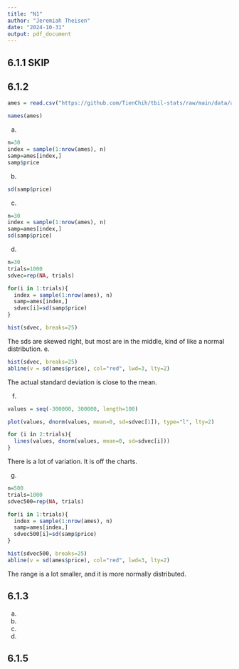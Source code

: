 ```yaml
---
title: "N1"
author: "Jeremiah Theisen"
date: "2024-10-31"
output: pdf_document
---
```


## 6.1.1 SKIP


## 6.1.2 
```r
ames = read.csv("https://github.com/TienChih/tbil-stats/raw/main/data/ames.csv")

names(ames)
``` 
a. 
```r
n=30
index = sample(1:nrow(ames), n)
samp=ames[index,]
samp$price
```
b. 
```r
sd(samp$price)
```
c.
```r
n=30
index = sample(1:nrow(ames), n)
samp=ames[index,]
sd(samp$price)
```

d. 
```r
n=30
trials=1000
sdvec=rep(NA, trials)

for(i in 1:trials){
  index = sample(1:nrow(ames), n)
  samp=ames[index,]
  sdvec[i]=sd(samp$price)  
}

hist(sdvec, breaks=25)
``` 
The sds are skewed right, but most are in the middle, kind of like a normal distribution.
e. 
```r
hist(sdvec, breaks=25)
abline(v = sd(ames$price), col="red", lwd=3, lty=2)
```  
The actual standard deviation is close to the mean. 

f.
```r
values = seq(-300000, 300000, length=100)

plot(values, dnorm(values, mean=0, sd=sdvec[1]), type="l", lty=2)

for (i in 2:trials){
  lines(values, dnorm(values, mean=0, sd=sdvec[i])) 
}
```  
There is a lot of variation. It is off the charts.

g.
```r
n=500
trials=1000
sdvec500=rep(NA, trials)

for(i in 1:trials){
  index = sample(1:nrow(ames), n)
  samp=ames[index,]
  sdvec500[i]=sd(samp$price)  
}

hist(sdvec500, breaks=25)
abline(v = sd(ames$price), col="red", lwd=3, lty=2)
``` 
The range is a lot smaller, and it is more normally distributed. 


## 6.1.3
a. 
b. 
c. 
d. 

## 6.1.5

